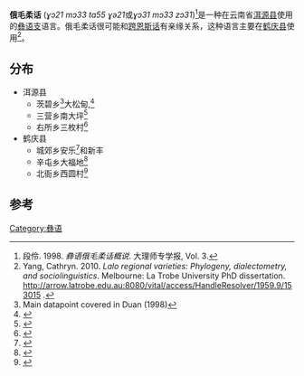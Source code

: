 {{Infobox language
|name=俄毛柔话
|altname=Gomozo
|nativename=
|region=[[云南省|云南省]]
|states=中国
|speakers=
|date=
|ref=
|familycolor=汉藏语系
|fam2=([[藏缅语族|藏缅语族]])
|fam3=[[缅彝语群|缅彝语群]]
|fam4=[[彝语支|彝语支]]
|fam5=[[彝语中部方言|彝语中部方言]]
|fam6=傈僳-倮倮语

|fam7=他鲁语群
|fam8=拉乌–跨恩斯语组
|iso3=none
|glotto=none
|glottorefname=
}}

'''俄毛柔话''' (''ɣɔ21 mɔ33 ta55 ɣə21''或''ɣɔ31 mɔ33 zɔ31'')<ref>段伶. 1998. ''彝语俄毛柔话概说''. 大理师专学报, Vol. 3.</ref>是一种在云南省[[洱源县|洱源县]]使用的[[彝语支|彝语支]]语言。俄毛柔话很可能和[[跨恩斯话|跨恩斯话]]有亲缘关系，这种语言主要在[[鹤庆县|鹤庆县]]使用<ref>Yang, Cathryn. 2010. ''Lalo regional varieties: Phylogeny, dialectometry, and sociolinguistics''. Melbourne: La Trobe University PhD dissertation. http://arrow.latrobe.edu.au:8080/vital/access/HandleResolver/1959.9/153015 {{Wayback|url=http://arrow.latrobe.edu.au:8080/vital/access/HandleResolver/1959.9/153015 |date=20211114052407 }}.</ref>。

==分布==
*洱源县
**茨碧乡<ref>Main datapoint covered in Duan (1998)</ref>大松甸,<ref>{{cite web|url=http://www.ynszxc.gov.cn/villagePage/vIndex.aspx?departmentid=179791|title=洱源县茈碧湖镇松鹤村委会大松甸自然村|website=Ynszxc.gov.cn|access-date=2 October 2018|archive-date=2018-10-02|archive-url=https://web.archive.org/web/20181002141830/http://www.ynszxc.gov.cn/villagePage/vIndex.aspx?departmentid=179791}}</ref>
**三营乡南大坪<ref>{{cite web|url=http://www.ynszxc.gov.cn/villagePage/vIndex.aspx?departmentid=203798|title=洱源县三营镇南大坪村委会南大坪自然村|website=Ynszxc.gov.cn|access-date=2 October 2018|archive-date=2018-10-02|archive-url=https://web.archive.org/web/20181002180657/http://www.ynszxc.gov.cn/villagePage/vIndex.aspx?departmentid=203798}}</ref>
**右所乡三枚村<ref>{{cite web|url=http://www.ynszxc.gov.cn/villagePage/vIndex.aspx?departmentid=197705|title=洱源县右所镇三枚|website=Ynszxc.gov.cn|access-date=2 October 2018|archive-date=2018-10-02|archive-url=https://web.archive.org/web/20181002180625/http://www.ynszxc.gov.cn/villagePage/vIndex.aspx?departmentid=197705}}</ref>
*鹤庆县
**城郊乡安乐<ref>{{cite web|url=http://www.ynszxc.gov.cn/villagePage/vIndex.aspx?departmentid=18458|title=鹤庆县草海镇安乐村委会|website=Ynszxc.gov.cn|access-date=2 October 2018|archive-date=2018-10-02|archive-url=https://web.archive.org/web/20181002141735/http://www.ynszxc.gov.cn/villagePage/vIndex.aspx?departmentid=18458}}</ref>和新丰
**辛屯乡大福地<ref>{{cite web|url=http://www.ynszxc.gov.cn/villagePage/vIndex.aspx?departmentid=253610|title=鹤庆县辛屯镇大福地村委会大福地村|website=Ynszxc.gov.cn|access-date=2 October 2018|archive-date=2018-10-02|archive-url=https://web.archive.org/web/20181002180516/http://www.ynszxc.gov.cn/villagePage/vIndex.aspx?departmentid=253610}}</ref>
**北衙乡西圆村<ref>{{cite web|url=http://www.ynszxc.gov.cn/villagePage/vIndex.aspx?departmentid=123782|title=鹤庆县西邑镇西园村委会|website=Ynszxc.gov.cn|access-date=2 October 2018|archive-date=2018-10-02|archive-url=https://web.archive.org/web/20181002141752/http://www.ynszxc.gov.cn/villagePage/vIndex.aspx?departmentid=123782}}</ref>
==参考==
{{Reflist}}

{{中国语言}}
{{汉藏语系}}
{{Lolo-Burmese languages}}

[[Category:彝语|Category:彝语]]


{{st-lang-stub}}